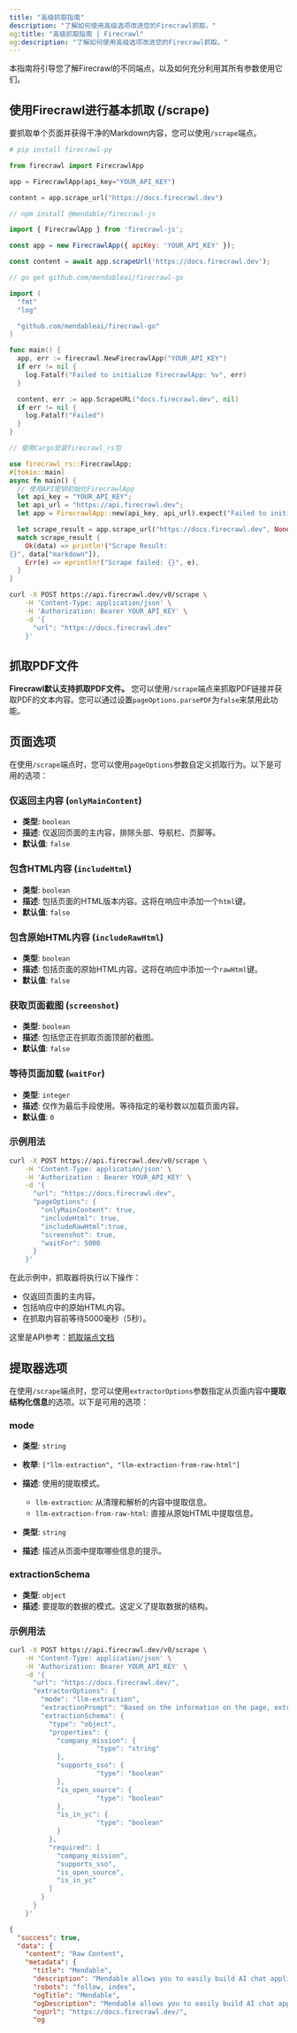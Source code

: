 ```yaml
---
title: "高级抓取指南"
description: "了解如何使用高级选项改进您的Firecrawl抓取。"
og:title: "高级抓取指南 | Firecrawl"
og:description: "了解如何使用高级选项改进您的Firecrawl抓取。"
---
```


本指南将引导您了解Firecrawl的不同端点，以及如何充分利用其所有参数使用它们。

## 使用Firecrawl进行基本抓取 (/scrape)

要抓取单个页面并获得干净的Markdown内容，您可以使用`/scrape`端点。

<CodeGroup>

```python Python
# pip install firecrawl-py

from firecrawl import FirecrawlApp

app = FirecrawlApp(api_key="YOUR_API_KEY")

content = app.scrape_url("https://docs.firecrawl.dev")
```

```JavaScript JavaScript
// npm install @mendable/firecrawl-js

import { FirecrawlApp } from 'firecrawl-js';

const app = new FirecrawlApp({ apiKey: 'YOUR_API_KEY' });

const content = await app.scrapeUrl('https://docs.firecrawl.dev');
```

```go Go
// go get github.com/mendableai/firecrawl-go

import (
  "fmt"
  "log"

  "github.com/mendableai/firecrawl-go"
)

func main() {
  app, err := firecrawl.NewFirecrawlApp("YOUR_API_KEY")
  if err != nil {
    log.Fatalf("Failed to initialize FirecrawlApp: %v", err)
  }

  content, err := app.ScrapeURL("docs.firecrawl.dev", nil)
  if err != nil {
    log.Fatalf("Failed")
  }
}
```

```rust Rust
// 使用Cargo安装firecrawl_rs包

use firecrawl_rs::FirecrawlApp;
#[tokio::main]
async fn main() {
  // 使用API密钥初始化FirecrawlApp
  let api_key = "YOUR_API_KEY";
  let api_url = "https://api.firecrawl.dev";
  let app = FirecrawlApp::new(api_key, api_url).expect("Failed to initialize FirecrawlApp");

  let scrape_result = app.scrape_url("https://docs.firecrawl.dev", None).await;
  match scrape_result {
    Ok(data) => println!("Scrape Result:
{}", data["markdown"]),
    Err(e) => eprintln!("Scrape failed: {}", e),
  }
}
```

```bash cURL
curl -X POST https://api.firecrawl.dev/v0/scrape \
    -H 'Content-Type: application/json' \
    -H 'Authorization: Bearer YOUR_API_KEY' \
    -d '{
      "url": "https://docs.firecrawl.dev"
    }'
```

</CodeGroup>

## 抓取PDF文件

**Firecrawl默认支持抓取PDF文件。** 您可以使用`/scrape`端点来抓取PDF链接并获取PDF的文本内容。您可以通过设置`pageOptions.parsePDF`为`false`来禁用此功能。


## 页面选项

在使用`/scrape`端点时，您可以使用`pageOptions`参数自定义抓取行为。以下是可用的选项：

### 仅返回主内容 (`onlyMainContent`)

- **类型**: `boolean`
- **描述**: 仅返回页面的主内容，排除头部、导航栏、页脚等。
- **默认值**: `false`

### 包含HTML内容 (`includeHtml`)

- **类型**: `boolean`
- **描述**: 包括页面的HTML版本内容。这将在响应中添加一个`html`键。
- **默认值**: `false`

### 包含原始HTML内容 (`includeRawHtml`)

- **类型**: `boolean`
- **描述**: 包括页面的原始HTML内容。这将在响应中添加一个`rawHtml`键。
- **默认值**: `false`

### 获取页面截图 (`screenshot`)

- **类型**: `boolean`
- **描述**: 包括您正在抓取页面顶部的截图。
- **默认值**: `false`

### 等待页面加载 (`waitFor`)

- **类型**: `integer`
- **描述**: 仅作为最后手段使用。等待指定的毫秒数以加载页面内容。
- **默认值**: `0`

### 示例用法

```bash
curl -X POST https://api.firecrawl.dev/v0/scrape \
    -H 'Content-Type: application/json' \
    -H 'Authorization : Bearer YOUR_API_KEY' \
    -d '{
      "url": "https://docs.firecrawl.dev",
      "pageOptions": {
        "onlyMainContent": true,
        "includeHtml": true,
        "includeRawHtml":true,
        "screenshot": true,
        "waitFor": 5000
      }
    }'
```

在此示例中，抓取器将执行以下操作：

- 仅返回页面的主内容。
- 包括响应中的原始HTML内容。
- 在抓取内容前等待5000毫秒（5秒）。

这里是API参考：[抓取端点文档](https://docs.firecrawl.dev/api-reference/endpoint/scrape)

## 提取器选项

在使用`/scrape`端点时，您可以使用`extractorOptions`参数指定从页面内容中**提取结构化信息**的选项。以下是可用的选项：

### mode

- **类型**: `string`
- **枚举**: `["llm-extraction", "llm-extraction-from-raw-html"]`
- **描述**: 使用的提取模式。

  - `llm-extraction`: 从清理和解析的内容中提取信息。
  - `llm-extraction-from-raw-html`: 直接从原始HTML中提取信息。
- **类型**: `string`
- **描述**: 描述从页面中提取哪些信息的提示。

### extractionSchema

- **类型**: `object`
- **描述**: 要提取的数据的模式。这定义了提取数据的结构。
### 示例用法

```bash
curl -X POST https://api.firecrawl.dev/v0/scrape \
    -H 'Content-Type: application/json' \
    -H 'Authorization: Bearer YOUR_API_KEY' \
    -d '{
      "url": "https://docs.firecrawl.dev/",
      "extractorOptions": {
        "mode": "llm-extraction",
        "extractionPrompt": "Based on the information on the page, extract the information from the schema. ",
        "extractionSchema": {
          "type": "object",
          "properties": {
            "company_mission": {
                      "type": "string"
            },
            "supports_sso": {
                      "type": "boolean"
            },
            "is_open_source": {
                      "type": "boolean"
            },
            "is_in_yc": {
                      "type": "boolean"
            }
          },
          "required": [
            "company_mission",
            "supports_sso",
            "is_open_source",
            "is_in_yc"
          ]
        }
      }
    }'
```

```json
{
  "success": true,
  "data": {
    "content": "Raw Content",
    "metadata": {
      "title": "Mendable",
      "description": "Mendable allows you to easily build AI chat applications. Ingest, customize, then deploy with one line of code anywhere you want. Brought to you by SideGuide",
      "robots": "follow, index",
      "ogTitle": "Mendable",
      "ogDescription": "Mendable allows you to easily build AI chat applications. Ingest, customize, then deploy with one line of code anywhere you want. Brought to you by SideGuide",
      "ogUrl": "https://docs.firecrawl.dev/",
      "og